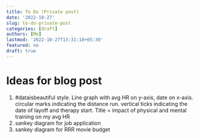 ```yaml
---
title: To Do (Private post)
date: '2022-10-27'
slug: to-do-private-post
categories: [draft]
authors: [Me]
lastmod: '2022-10-27T13:31:10+05:30'
featured: no
draft: true
---
```


# Ideas for blog post

1.  #dataisbeautiful style. Line graph with avg HR on y-axis, date on x-axis. circular marks indicating the distance run. vertical ticks indicating the date of layoff and therapy start. Title = impact of physical and mental training on my avg HR
2.  sankey diagram for job application
3.  sankey diagram for RRR movie budget
